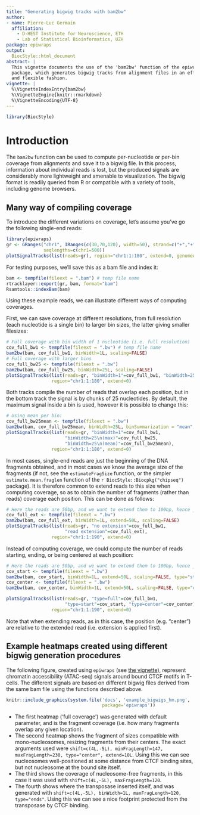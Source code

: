 ```yaml
---
title: "Generating bigwig tracks with bam2bw"
author: 
- name: Pierre-Luc Germain
  affiliation:
    - D-HEST Institute for Neuroscience, ETH
    - Lab of Statistical Bioinformatics, UZH
package: epiwraps
output:
  BiocStyle::html_document
abstract: |
  This vignette documents the use of the 'bam2bw' function of the epiwraps 
  package, which generates bigwig tracks from alignment files in an efficient 
  and flexible fashion.
vignette: |
  %\VignetteIndexEntry{bam2bw}
  %\VignetteEngine{knitr::rmarkdown}
  %\VignetteEncoding{UTF-8}
---
```


```r
library(BiocStyle)
```

# Introduction

The `bam2bw` function can be used to compute per-nucleotide or per-bin coverage 
from alignments and save it to a bigwig file. In this process, information about
individual reads is lost, but the produced signals are considerably more 
lightweight and amenable to visualization. The bigwig format is readily queried
from R or compatible with a variety of tools, including genome browsers.

## Many way of compiling coverage

To introduce the different variations on coverage, let's assume you've go the 
following single-end reads:

```r
library(epiwraps)
gr <- GRanges("chr1", IRanges(c(30,70,120), width=50), strand=c("+","+","-"),
              seqlengths=c(chr1=500))
plotSignalTracks(list(reads=gr), region="chr1:1:180", extend=0, genomeAxis=FALSE)
```

For testing purposes, we'll save this as a bam file and index it:

```r
bam <- tempfile(fileext = ".bam") # temp file name
rtracklayer::export(gr, bam, format="bam")
Rsamtools::indexBam(bam)
```

Using these example reads, we can illustrate different ways of computing coverages.

First, we can save coverage at different resolutions, from full resolution 
(each nucleotide is a single bin) to larger bin sizes, the latter giving smaller
filesizes:

```r
# Full coverage with bin width of 1 nucleotide (i.e. full resolution)
cov_full_bw1 <- tempfile(fileext = ".bw") # temp file name
bam2bw(bam, cov_full_bw1, binWidth=1L, scaling=FALSE)
# Full coverage with larger bins
cov_full_bw25 <- tempfile(fileext = ".bw")
bam2bw(bam, cov_full_bw25, binWidth=25L, scaling=FALSE)
plotSignalTracks(list(reads=gr, "binWidth=1"=cov_full_bw1, "binWidth=25"=cov_full_bw25),
                 region="chr1:1:180", extend=0)
```

Both tracks compile the number of reads that overlap each position, but in the 
bottom track the signal is by chunks of 25 nucleotides. By default, the maximum 
signal inside a bin is used, however it is possible to change this:

```r
# Using mean per bin:
cov_full_bw25mean <- tempfile(fileext = ".bw")
bam2bw(bam, cov_full_bw25mean, binWidth=25L, binSummarization = "mean", scaling=FALSE)
plotSignalTracks(list(reads=gr, "binWidth=1"=cov_full_bw1, 
                      "binWidth=25\n(max)"=cov_full_bw25,
                      "binWidth=25\n(mean)"=cov_full_bw25mean),
                 region="chr1:1:180", extend=0)
```

In most cases, single-end reads are just the beginning of the DNA fragments 
obtained, and in most cases we know the average size of the fragments (if not, 
see the `estimateFragSize` function, or the simpler `estimate.mean.fraglen` 
function of the `r BiocStyle::Biocpkg("chipseq")` package). It is therefore 
common to extend reads to this size when computing coverage, so as to obtain
the number of fragments (rather than reads) coverage each position. This can be
done as follows:

```r
# Here the reads are 50bp, and we want to extend them to 100bp, hence _by_ 50:
cov_full_ext <- tempfile(fileext = ".bw")
bam2bw(bam, cov_full_ext, binWidth=1L, extend=50L, scaling=FALSE)
plotSignalTracks(list(reads=gr, "no extension"=cov_full_bw1, 
                      "read extension"=cov_full_ext),
                 region="chr1:1:190", extend=0)

```

Instead of computing coverage, we could compute the number of reads starting, 
ending, or being centered at each position:

```r
# Here the reads are 50bp, and we want to extend them to 100bp, hence _by_ 50:
cov_start <- tempfile(fileext = ".bw")
bam2bw(bam, cov_start, binWidth=1L, extend=50L, scaling=FALSE, type="start")
cov_center <- tempfile(fileext = ".bw")
bam2bw(bam, cov_center, binWidth=1L, extend=50L, scaling=FALSE, type="center")

plotSignalTracks(list(reads=gr, "type=full"=cov_full_bw1, 
                      "type=start"=cov_start, "type=center"=cov_center),
                 region="chr1:1:190", extend=0)

```
Note that when extending reads, as in this case, the position (e.g. "center") are
relative to the extended read (i.e. extension is applied first).


## Example heatmaps created using different bigwig generation procedures

The following figure, created using `epiwraps` (see 
<a href="epiwraps.html">the vignette</a>), represent chromatin accessibility 
(ATAC-seq) signals around bound CTCF motifs in T-cells. The different signals 
are based on different bigwig files derived from the same bam file using the 
functions described above.

```r
knitr::include_graphics(system.file('docs', 'example_bigwigs_hm.png', 
                                    package='epiwraps'))
```

* The first heatmap ('full coverage') was generated with default parameter, and
is the fragment coverage (i.e. how many fragments overlap any given location).
* The second heatmap shows the fragment of sizes compatible with mono-nucleosomes,
resizing fragments from their centers. The exact arguments used were 
`shift=c(4L,-5L), minFragLength=147, maxFragLength=230, type="center", extend=10L`.
Using this we can see nucleosomes well-positioned at some distance from CTCF 
binding sites, but not nucleosome at the bound site itself.
* The third shows the coverage of nucleosome-free fragments, in this case it 
was used with `shift=c(4L,-5L), maxFragLength=120`.
* The fourth shows where the transposase inserted itself, and was 
generated with 
`shift=c(4L,-5L), binWidth=1L, maxFragLength=120, type="ends"`. Using this we 
can see a nice footprint protected from the transposase by CTCF binding.


